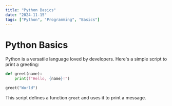 ```yaml
---
title: "Python Basics"
date: "2024-11-15"
tags: ["Python", "Programming", "Basics"]
---
```


# Python Basics

Python is a versatile language loved by developers. Here's a simple script to print a greeting:

```python
def greet(name):
    print(f"Hello, {name}!")

greet("World")
```

This script defines a function `greet` and uses it to print a message.
